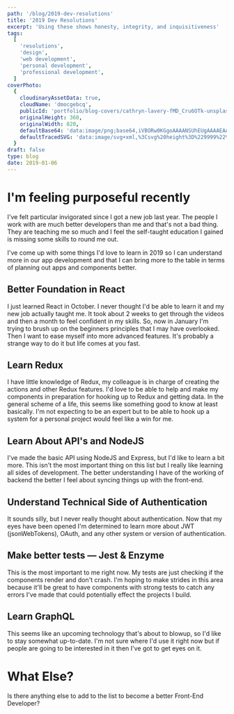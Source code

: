 ```yaml
---
path: '/blog/2019-dev-resolutions'
title: '2019 Dev Resolutions'
excerpt: 'Using these shows honesty, integrity, and inquisitiveness'
tags:
  [
    'resolutions',
    'design',
    'web development',
    'personal development',
    'professional development',
  ]
coverPhoto:
  {
    cloudinaryAssetData: true,
    cloudName: 'dmocgebcq',
    publicId: 'portfolio/blog-covers/cathryn-lavery-fMD_Cru6OTk-unsplash_gzer3s.jpg',
    originalHeight: 360,
    originalWidth: 820,
    defaultBase64: 'data:image/png;base64,iVBORw0KGgoAAAANSUhEUgAAAAEAAAABCAYAAAAfFcSJAAAADUlEQVR42mMMXG/8HwAEwAI0Bj1bnwAAAABJRU5ErkJggg==',
    defaultTracedSVG: 'data:image/svg+xml,%3Csvg%20height%3D%229999%22%20viewBox%3D%220%200%209999%209999%22%20width%3D%229999%22%20xmlns%3D%22http%3A%2F%2Fwww.w3.org%2F2000%2Fsvg%22%3E%3Cpath%20d%3D%22m0%200h9999v9999h-9999z%22%20fill%3D%22%23f9fafb%22%2F%3E%3C%2Fsvg%3E',
  }
draft: false
type: blog
date: 2019-01-06
---
```


# I'm feeling purposeful recently

I've felt particular invigorated since I got a new job last year. The people I work with are much better developers than me and that's not a bad thing. They are teaching me so much and I feel the self-taught education I gained is missing some skills to round me out.

I've come up with some things I'd love to learn in 2019 so I can understand more in our app development and that I can bring more to the table in terms of planning out apps and components better.

## Better Foundation in React

I just learned React in October. I never thought I'd be able to learn it and my new job actually taught me. It took about 2 weeks to get through the videos and then a month to feel confident in my skills. So, now in January I'm trying to brush up on the beginners principles that I may have overlooked. Then I want to ease myself into more advanced features. It's probably a strange way to do it but life comes at you fast.

## Learn Redux

I have little knowledge of Redux, my colleague is in charge of creating the actions and other Redux features. I'd love to be able to help and make my components in preparation for hooking up to Redux and getting data. In the general scheme of a life, this seems like something good to know at least basically. I'm not expecting to be an expert but to be able to hook up a system for a personal project would feel like a win for me.

## Learn About API's and NodeJS

I've made the basic API using NodeJS and Express, but I'd like to learn a bit more. This isn't the most important thing on this list but I really like learning all sides of development. The better understanding I have of the working of backend the better I feel about syncing things up with the front-end.

## Understand Technical Side of Authentication

It sounds silly, but I never really thought about authentication. Now that my eyes have been opened I'm determined to learn more about JWT (jsonWebTokens), OAuth, and any other system or version of authentication.

## Make better tests — Jest & Enzyme

This is the most important to me right now. My tests are just checking if the components render and don't crash. I'm hoping to make strides in this area because it'll be great to have components with strong tests to catch any errors I've made that could potentially effect the projects I build.

## Learn GraphQL

This seems like an upcoming technology that's about to blowup, so I'd like to stay somewhat up-to-date. I'm not sure where I'd use it right now but if people are going to be interested in it then I've got to get eyes on it.

# What Else?

Is there anything else to add to the list to become a better Front-End Developer?
